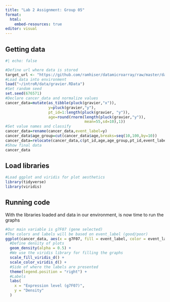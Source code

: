 ```yaml
---
title: "Lab 2 Assignment: Group 05"
format:
  html:
    embed-resources: true
editor: visual
---
```


## Getting data 

```r
#| echo: false

#Define url where data is stored 
target_url <- "https://github.com/ramhiser/datamicroarray/raw/master/data/gravier.RData"
#Load data into environment
load("~/introR/data/gravier.RData")
#Set random seed 
set.seed(676571)
#Declare cancer_data and normalize values 
cancer_data=mutate(as_tibble(pluck(gravier,"x")),
                   y=pluck(gravier,"y"),
                   pt_id=1:length(pluck(gravier, "y")),
                   age=round(rnorm(length(pluck(gravier,"y")),
                                   mean=55,sd=10),1))
#Set value names and classify
cancer_data=rename(cancer_data,event_label=y)
cancer_data$age_group=cut(cancer_data$age,breaks=seq(10,100,by=10))
cancer_data=relocate(cancer_data,c(pt_id,age,age_group,pt_id,event_label))
#Show final data
cancer_data
```

## Load libraries

```r
#Load ggplot and viridis for plot aesthetics 
library(tidyverse)
library(viridis)
```

## Running code

With the libraries loaded and data in our environment, is now time to run the graphs

```r
#Our main variable is g7F07 (gene selected)
#The colors and labels will be based on event_label (good/poor)
ggplot(cancer_data, aes(x = g7F07, fill = event_label, color = event_label)) +
  #Define density of plots
  geom_density(alpha = 0.5) +
  #We use the viridis library for filling the graphs
  scale_fill_viridis_d() +
  scale_color_viridis_d() +
  #Side of where the labels are presented 
  theme(legend.position = "right") +
  #Labels 
  labs(
    x = "Expression level (g7F07)",
    y = "Density"
  )
```
